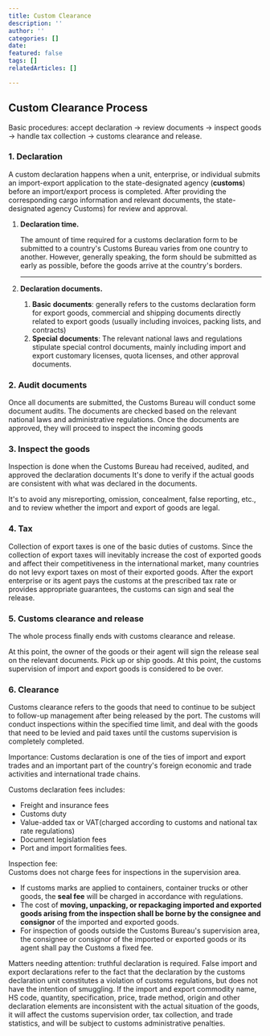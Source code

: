 ```yaml
---
title: Custom Clearance
description: ''
author: ''
categories: []
date: 
featured: false
tags: []
relatedArticles: []

---
```

## Custom Clearance Process

Basic procedures: accept declaration → review documents → inspect goods → handle tax collection → customs clearance and release.

### 1. Declaration

A custom declaration happens when a unit, enterprise, or individual submits an import-export application to the state-designated agency (**customs**) before an import/export process is completed. After providing the corresponding cargo information and relevant documents, the state-designated agency Customs) for review and approval.

1. **Declaration time.**

   The amount of time required for a customs declaration form to be submitted to a country's Customs Bureau varies from one country to another. However, generally speaking, the form should be submitted as early as possible, before the goods arrive at the country's borders. 

   ***
2. **Declaration documents.**
   1. **Basic** **documents**: generally refers to the customs declaration form for export goods, commercial and shipping documents directly related to export goods (usually including invoices, packing lists, and contracts)
   2. **Special** **documents**: The relevant national laws and regulations stipulate special control documents, mainly including import and export customary licenses, quota licenses, and other approval documents.

### 2. Audit documents

Once all documents are submitted, the Customs Bureau will conduct some document audits. The documents are checked based on the relevant national laws and administrative regulations. Once the documents are approved, they will proceed to inspect the incoming goods 

 

### 3. Inspect the goods

Inspection is done when the Customs Bureau had received, audited, and approved the declaration documents It's done to verify if the actual goods are consistent with what was declared in the documents.

It's to avoid any misreporting, omission, concealment, false reporting, etc., and to review whether the import and export of goods are legal.

### 4. Tax

Collection of export taxes is one of the basic duties of customs. Since the collection of export taxes will inevitably increase the cost of exported goods and affect their competitiveness in the international market, many countries do not levy export taxes on most of their exported goods. After the export enterprise or its agent pays the customs at the prescribed tax rate or provides appropriate guarantees, the customs can sign and seal the release.

### 5. Customs clearance and release

The whole process finally ends with customs clearance and release.

At this point, the owner of the goods or their agent will sign the release seal on the relevant documents. Pick up or ship goods. At this point, the customs supervision of import and export goods is considered to be over.

### 6. Clearance

Customs clearance refers to the goods that need to continue to be subject to follow-up management after being released by the port. The customs will conduct inspections within the specified time limit, and deal with the goods that need to be levied and paid taxes until the customs supervision is completely completed.

Importance: Customs declaration is one of the ties of import and export trades and an important part of the country's foreign economic and trade activities and international trade chains.

Customs declaration fees includes: 

* Freight and insurance fees
* Customs duty
* Value-added tax or VAT(charged according to customs and national tax rate regulations)
* Document legislation fees
* Port and import formalities fees.

Inspection fee:   
Customs does not charge fees for inspections in the supervision area. 

* If customs marks are applied to containers, container trucks or other goods, the **seal fee** will be charged in accordance with regulations. 
* The cost of **moving, unpacking, or repackaging imported and exported goods arising from the inspection shall be borne by the consignee and consignor** of the imported and exported goods. 
* For inspection of goods outside the Customs Bureau's supervision area, the consignee or consignor of the imported or exported goods or its agent shall pay the Customs a fixed fee.

Matters needing attention: truthful declaration is required. False import and export declarations refer to the fact that the declaration by the customs declaration unit constitutes a violation of customs regulations, but does not have the intention of smuggling. If the import and export commodity name, HS code, quantity, specification, price, trade method, origin and other declaration elements are inconsistent with the actual situation of the goods, it will affect the customs supervision order, tax collection, and trade statistics, and will be subject to customs administrative penalties.